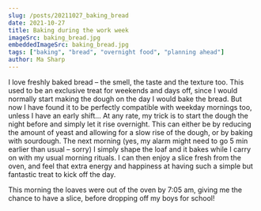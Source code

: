```yaml
---
slug: /posts/20211027_baking_bread
date: 2021-10-27
title: Baking during the work week
imageSrc: baking_bread.jpg
embeddedImageSrc: baking_bread.jpg
tags: ["baking", "bread", "overnight food", "planning ahead"]
author: Ma Sharp
---
```


I love freshly baked bread – the smell, the taste and the texture too. This used to be an exclusive treat for weekends and days off, since I would normally start making the dough on the day I would bake the bread. But now I have found it to be perfectly compatible with weekday mornings too, unless I have an early shift... At any rate, my trick is to start the dough the night before and simply let it rise overnight. This can either be by reducing the amount of yeast and allowing for a slow rise of the dough, or by baking with sourdough. The next morning (yes, my alarm might need to go 5 min earlier than usual – sorry) I simply shape the loaf and it bakes while I carry on with my usual morning rituals. I can then enjoy a slice fresh from the oven, and feel that extra energy and happiness at having such a simple but fantastic treat to kick off the day.  

This morning the loaves were out of the oven by 7:05 am, giving me the chance to have a slice, before dropping off my boys for school! 